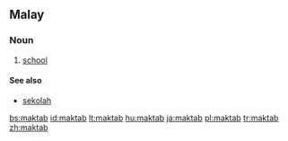 ==Malay==

===Noun===
{{head|ms|noun}}

# [[school]]

====See also====
* [[sekolah]]

[[bs:maktab]]
[[id:maktab]]
[[lt:maktab]]
[[hu:maktab]]
[[ja:maktab]]
[[pl:maktab]]
[[tr:maktab]]
[[zh:maktab]]